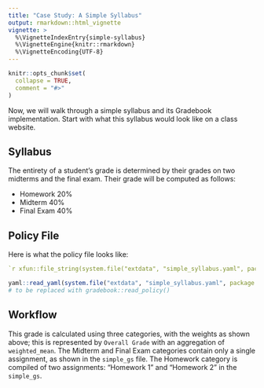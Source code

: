 ```yaml
---
title: "Case Study: A Simple Syllabus"
output: rmarkdown::html_vignette
vignette: >
  %\VignetteIndexEntry{simple-syllabus}
  %\VignetteEngine{knitr::rmarkdown}
  %\VignetteEncoding{UTF-8}
---
```


```r
knitr::opts_chunk$set(
  collapse = TRUE,
  comment = "#>"
)
```

Now, we will walk through a simple syllabus and its Gradebook implementation. Start with what this syllabus would look like on a class website.

## Syllabus

The entirety of a student's grade is determined by their grades on two midterms and the final exam. Their grade will be computed as follows:

-   Homework 20%
-   Midterm 40%
-   Final Exam 40%

## Policy File 
Here is what the policy file looks like:
```yaml
`r xfun::file_string(system.file("extdata", "simple_syllabus.yaml", package = "gradebook"))`

```

```r
yaml::read_yaml(system.file("extdata", "simple_syllabus.yaml", package = "gradebook"))
# to be replaced with gradebook::read_policy()
```


## Workflow

This grade is calculated using three categories, with the weights as shown above; this is represented by `Overall Grade` with an aggregation of `weighted_mean`. The Midterm and Final Exam categories contain only a single assignment, as shown in the `simple_gs` file. The Homework category is compiled of two assignments: "Homework 1" and "Homework 2" in the `simple_gs`.
